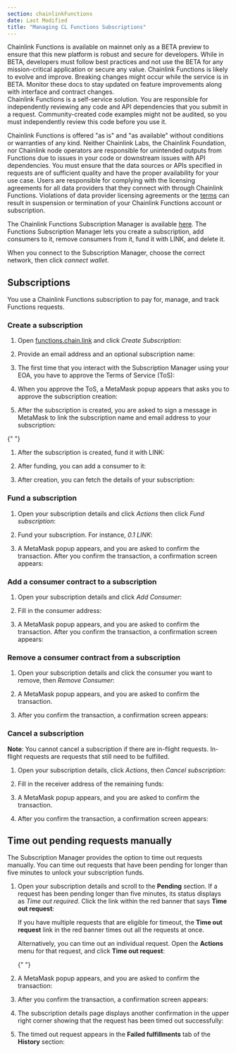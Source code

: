 ```yaml
---
section: chainlinkFunctions
date: Last Modified
title: "Managing CL Functions Subscriptions"
---
```



<Aside type="note" title="Mainnet Beta">
Chainlink Functions is available on mainnet only as a BETA preview to ensure that this new platform is robust and secure for developers. While in BETA, developers must follow best practices and not use the BETA for any mission-critical application or secure any value. Chainlink Functions is likely to evolve and improve. Breaking changes might occur while the service is in BETA. Monitor these docs to stay updated on feature improvements along with interface and contract changes.

</Aside>

<Aside type="note">
Chainlink Functions is a self-service solution. You are responsible for independently reviewing any code and API dependencies that you submit in a request. Community-created code examples might not be audited, so you must independently review this code before you use it.

Chainlink Functions is offered "as is" and "as available" without conditions or warranties of any kind. Neither Chainlink Labs, the Chainlink Foundation, nor Chainlink node operators are responsible for unintended outputs from Functions due to issues in your code or downstream issues with API dependencies. You must ensure that the data sources or APIs specified in requests are of sufficient quality and have the proper availability for your use case. Users are responsible for complying with the licensing agreements for all data providers that they connect with through Chainlink Functions. Violations of data provider licensing agreements or the [terms](https://chain.link/terms) can result in suspension or termination of your Chainlink Functions account or subscription.

</Aside>

The Chainlink Functions Subscription Manager is available [here](https://functions.chain.link/). The Functions Subscription Manager lets you create a subscription, add consumers to it, remove consumers from it, fund it with LINK, and delete it.

When you connect to the Subscription Manager, choose the correct network, then click _connect wallet_.

## Subscriptions

You use a Chainlink Functions subscription to pay for, manage, and track Functions requests.

### Create a subscription

1. Open [functions.chain.link](https://functions.chain.link/) and click _Create Subscription_:

   <ClickToZoom
     src="/images/chainlink-functions/tutorials/subscription/frontend-landing-wallet-connected.jpg"
     alt="Chainlink Functions subscription landing page"
   />

1. Provide an email address and an optional subscription name:

   <ClickToZoom
     src="/images/chainlink-functions/tutorials/subscription/create-subscription.jpg"
     alt="Chainlink Functions create subscription"
   />

1. The first time that you interact with the Subscription Manager using your EOA, you have to approve the Terms of Service (ToS):

   <ClickToZoom
     src="/images/chainlink-functions/tutorials/subscription/acceptTos.jpg"
     alt="Chainlink Functions accept ToS"
   />

1. When you approve the ToS, a MetaMask popup appears that asks you to approve the subscription creation:

   <ClickToZoom
     src="/images/chainlink-functions/tutorials/subscription/approve-create-subscription.jpg"
     alt="Chainlink Functions approve subscriptions creation"
   />

1. After the subscription is created, you are asked to sign a message in MetaMask to link the subscription name and email address to your subscription:

<ClickToZoom
  src="/images/chainlink-functions/tutorials/subscription/sign-message-tos.jpg"
  alt="Chainlink Functions sign message ToS"
/>

{" "}

<ClickToZoom
  src="/images/chainlink-functions/tutorials/subscription/sign-message-tos-metamask.jpg"
  alt="Chainlink Functions sign message ToS MetaMask"
/>

1. After the subscription is created, fund it with LINK:

   <ClickToZoom
     src="/images/chainlink-functions/tutorials/subscription/subscription-created-add-funds.jpg"
     alt="Chainlink Functions subscription add funds"
   />

1. After funding, you can add a consumer to it:

   <ClickToZoom
     src="/images/chainlink-functions/tutorials/subscription/subscription-created-add-consumer.jpg"
     alt="Chainlink Functions subscription add consumer"
   />

   <ClickToZoom
     src="/images/chainlink-functions/tutorials/subscription/subscription-created-add-consumer-2.jpg"
     alt="Chainlink Functions subscription add consumer"
   />

1. After creation, you can fetch the details of your subscription:

   <ClickToZoom
     src="/images/chainlink-functions/tutorials/subscription/subscription-details-after-creation.jpg"
     alt="Chainlink Functions subscription details"
   />

### Fund a subscription

1. Open your subscription details and click _Actions_ then click _Fund subscription_:

   <ClickToZoom
     src="/images/chainlink-functions/tutorials/subscription/your-subscription-click-fund.jpg"
     alt="Chainlink Functions click fund"
   />

1. Fund your subscription. For instance, _0.1 LINK_:

   <ClickToZoom
     src="/images/chainlink-functions/tutorials/subscription/your-subscription-add-fund.jpg"
     alt="Chainlink Functions add fund to your subscription"
   />

1. A MetaMask popup appears, and you are asked to confirm the transaction. After you confirm the transaction, a confirmation screen appears:

   <ClickToZoom
     src="/images/chainlink-functions/tutorials/subscription/your-subscription-funded.jpg"
     alt="Chainlink Functions subscription funded"
   />

### Add a consumer contract to a subscription

1. Open your subscription details and click _Add Consumer_:

   <ClickToZoom
     src="/images/chainlink-functions/tutorials/subscription/your-subscription-add-consumer.jpg"
     alt="Chainlink Functions add consumer"
   />

1. Fill in the consumer address:

   <ClickToZoom
     src="/images/chainlink-functions/tutorials/subscription/your-subscription-fill-consumer.jpg"
     alt="Chainlink Functions provider consumer address"
   />

1. A MetaMask popup appears, and you are asked to confirm the transaction. After you confirm the transaction, a confirmation screen appears:

   <ClickToZoom
     src="/images/chainlink-functions/tutorials/subscription/your-subscription-consumer-added.jpg"
     alt="Chainlink Functions consumer added"
   />

### Remove a consumer contract from a subscription

1. Open your subscription details and click the consumer you want to remove, then _Remove Consumer_:

   <ClickToZoom
     src="/images/chainlink-functions/tutorials/subscription/your-subscription-remove-consumer.jpg"
     alt="Chainlink Functions remove consumer"
   />

1. A MetaMask popup appears, and you are asked to confirm the transaction.

   <ClickToZoom
     src="/images/chainlink-functions/tutorials/subscription/your-subscription-remove-consumer-confirm.jpg"
     alt="Chainlink Functions confirm the removal of the consumer"
   />

   <ClickToZoom
     src="/images/chainlink-functions/tutorials/subscription/your-subscription-remove-consumer-confirm2.jpg"
     alt="Chainlink Functions confirm the removal of the consumer in MetaMask"
   />

1. After you confirm the transaction, a confirmation screen appears:

   <ClickToZoom
     src="/images/chainlink-functions/tutorials/subscription/your-subscription-consumer-removed.jpg"
     alt="Chainlink Functions consumer removed"
   />

### Cancel a subscription

**Note**: You cannot cancel a subscription if there are in-flight requests. In-flight requests are requests that still need to be fulfilled.

1. Open your subscription details, click _Actions_, then _Cancel subscription_:

   <ClickToZoom
     src="/images/chainlink-functions/tutorials/subscription/your-subscription-cancel.jpg"
     alt="Chainlink Functions cancel subscription"
   />

1. Fill in the receiver address of the remaining funds:

   <ClickToZoom
     src="/images/chainlink-functions/tutorials/subscription/your-subscription-cancel2.jpg"
     alt="Chainlink Functions cancel subscription"
   />

1. A MetaMask popup appears, and you are asked to confirm the transaction.

   <ClickToZoom
     src="/images/chainlink-functions/tutorials/subscription/your-subscription-cancel-confirm.jpg"
     alt="Chainlink Functions confirm the removal of the subscription"
   />

   <ClickToZoom
     src="/images/chainlink-functions/tutorials/subscription/your-subscription-cancel-confirm2.jpg"
     alt="Chainlink Functions confirm the removal of the subscription in MetaMask"
   />

1. After you confirm the transaction, a confirmation screen appears:

   <ClickToZoom
     src="/images/chainlink-functions/tutorials/subscription/your-subscription-cancelled.jpg"
     alt="Chainlink Functions subscription canceled"
   />

## Time out pending requests manually

The Subscription Manager provides the option to time out requests manually. You can time out requests that have been pending for longer than five minutes to unlock your subscription funds.

1. Open your subscription details and scroll to the **Pending** section. If a request has been pending longer than five minutes, its status displays as _Time out required_. Click the link within the red banner that says **Time out request**:

   <ClickToZoom
     src="/images/chainlink-functions/tutorials/request-timeout/1-request-eligible-for-timeout.png"
     alt="Pending Functions request eligible for timeout"
   />

   If you have multiple requests that are eligible for timeout, the **Time out request** link in the red banner times out all the requests at once.

   Alternatively, you can time out an individual request. Open the **Actions** menu for that request, and click **Time out request**:

   {" "}

   <ClickToZoom
     src="/images/chainlink-functions/tutorials/request-timeout/individual-request-timeout.png"
     alt="Individual request timeout"
   />

1. A MetaMask popup appears, and you are asked to confirm the transaction:

   <ClickToZoom
     src="/images/chainlink-functions/tutorials/request-timeout/2-approve-timeout-transaction.png"
     alt="Prompt to approve timeout transaction"
   />

1. After you confirm the transaction, a confirmation screen appears:

   <ClickToZoom
     src="/images/chainlink-functions/tutorials/request-timeout/3-timeout-successful-confirmation.png"
     alt="Timeout transaction confirmation"
   />

1. The subscription details page displays another confirmation in the upper right corner showing that the request has been timed out successfully:

   <ClickToZoom
     src="/images/chainlink-functions/tutorials/request-timeout/4-subscription-page-updates.png"
     alt="Request timed out dialog"
   />

1. The timed out request appears in the **Failed fulfillments** tab of the **History** section:

   <ClickToZoom
     src="/images/chainlink-functions/tutorials/request-timeout/5-failed-fulfillments.png"
     alt="Chainlink Functions subscription canceled"
   />
